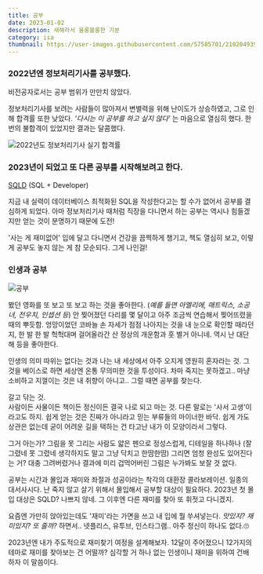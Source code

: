 ```yaml
---
title: 공부
date: 2023-01-02
description: 새해라서 올롱볼롱한 기분
category: isa
thumbnail: https://user-images.githubusercontent.com/57585701/210204939-a063323c-e145-4667-9544-65372a92b144.jpg
---
```


### 2022년엔 정보처리기사를 공부했다.
비전공자로서는 공부 범위가 만만치 않았다.

정보처리기사를 보려는 사람들이 많아져서 변별력을 위해 난이도가 상승하였고, 그로 인해 합격률 또한 낮았다.
_'다시는 이 공부를 하고 싶지 않다'_ 는 마음으로 열심히 했다. 한번의 불합격이 있었지만 결과는 달콤했다.

![2022년도 정보처리기사 실기 합격률](https://user-images.githubusercontent.com/57585701/210201236-59dfac11-1b42-4cb8-85ea-ee04580a0ca7.png)


### 2023년이 되었고 또 다른 공부를 시작해보려고 한다.
[SQLD](https://namu.wiki/w/SQLD) (SQL + Developer)

지금 내 실력이 데이터베이스 최적화된 SQL을 작성한다고는 할 수가 없어서 공부를 결심하게 되었다.
아마 정보처리기사 때처럼 직장을 다니면서 하는 공부는 역시나 힘들겠지만 얻는 것이 분명하기 때문에 도전!

'사는 게 재미없어' 입에 달고 다니면서
건강을 끔찍하게 챙기고, 책도 열심히 보고, 이렇게 공부도 놓지 않는 게 참 모순되다.
그게 나인걸!


### 인생과 공부

![공부](https://user-images.githubusercontent.com/57585701/210204939-a063323c-e145-4667-9544-65372a92b144.jpg)

봤던 영화를 또 보고 또 보고 하는 것을 좋아한다. (_예를 들면 아멜리에, 매트릭스, 소공녀, 전우치, 인셉션 등_)
안 찢어졌던 다리를 몇 달이고 아주 조금씩 연습해서 찢어뜨렸을 때의 뿌듯함.
엉망이었던 코바늘 손 자세가 점점 나아지는 것을 내 눈으로 확인할 때라던지,
한 발 한 발 헉헉대며 걸어올라간 산 정상의 개운함과 훗 별거 아니네. 역시 난 대단해 등을 좋아한다.

인생의 의미 따위는 없다는 것과 나는 내 세상에서 아주 오지게 영원히 혼자라는 것.
그것을 베이스로 하면 세상엔 온통 무의미한 것을 투성이다. 차마 죽지는 못하겠고..
마냥 소비하고 지껄이는 것은 내 취향이 아니고.. 그럴 때면 공부를 찾는다.

갈고 닦는 것.<br/>
사람이든 사물이든 책이든 정신이든 결국 나로 되고 마는 것. 다른 말로는 '사서 고생'이라고도 하지. 쉽게 얻는 것은 진짜가 아니라고 믿는 부류들의 마이너한 바닥.
쉽게 가도 상관은 없는데 굳이 어려운 길을 택하는 건 타고난 내가 이 모양이라서 그렇다.

그거 아는가? 그림을 못 그리는 사람도 얇은 펜으로 정성스럽게, 디테일을 하나하나 (잘 그렸네 못 그렸네 생각하지도 말고 그냥 닥치고 한땀한땀) 그리면 엄청 완성도 있어진다는 거?
대충 그려버렸거나 결과에 미리 겁먹어버린 그림은 누가봐도 보잘 것 없다.

공부는 시간과 몰입과 재미와 좌절과 성공이라는 착각의 대환장 콜라보레이션.
일종의 대서사시다. 난 죽지 않고 살기 위해서 몰입해서 공부할 대상이 필요하다.
2023년 첫 몰입 대상은 SQLD? 나쁘지 않네. 그 이후엔 다른 재미를 찾아 또 휘젓고 다니겠지.

요즘엔 가만히 앉아있는데도 '재미'라는 가면을 쓰고 내 입에 뭘 쑤셔넣는다.
_맛있지? 재미있지? 또 줄까?_ 하면서.. 넷플리스, 유투브, 인스타그램.. 아주 정신이 하나도 없다.🙄<br/>

2023년엔 내가 주도적으로 재미찾기 여정을 설계해보자.
12달이 주어졌으니 12가지의 테마로 재미를 찾아보는 건 어떨까?
심각할 거 하나 없는 인생이니 재미을 위하여 건배하자 이 말씀이다.